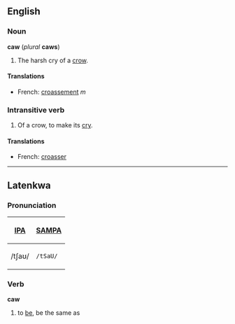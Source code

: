 ==English==
===Noun===
'''caw''' (''plural'' '''caws''')

#The harsh cry of a [[crow]].

====Translations====
*French: [[croassement]] ''m''

===Intransitive verb===

#Of a crow, to make its [[cry]].

====Translations====
*French: [[croasser]]
----
==Latenkwa==
===Pronunciation===
{| border=1 cellpadding=5
! [[w:International Phonetic Alphabet|IPA]] !! [[w:SAMPA|SAMPA]]
|-
| /tʃaʊ/ || <tt>/tSaU/</tt>
|}
===Verb===
'''caw'''

#to [[be]], be the same as